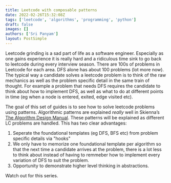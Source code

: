 ```yaml
---
title: Leetcode with composable patterns
date: 2022-02-26T15:32:08Z
tags: ['leetcode', 'algorithms', 'programming', 'python']
draft: false
images: []
authors: ['Sri Panyam']
layout: PostSimple
---
```


Leetcode grinding is a sad part of life as a software engineer. Especially as one gains experience it is really hard and a ridiculous time sink to go back to leetcode during every interview season. There are 100s of problems in Leetcode for each area. DFS alone has about 100 problems (lot more now). The typical way a candidate solves a leetcode problem is to think of the raw mechanics as well as the problem specific detail in the same train of thought. For example a problem that needs DFS requires the candidate to think about how to implement DFS, as well as what to do at different points in time (eg when a node is entered, exited, edge visited etc).

The goal of this set of guides is to see how to solve leetcode problems using patterns. Algorithmic patterns are explained _really_ well in Skienna’s [The Algorithm Design Manual](https://www.amazon.com/gp/product/1848000693/ref=as_li_tl?ie=UTF8&camp=1789&creative=9325&creativeASIN=1848000693&linkCode=as2&tag=panyam-20&linkId=e7877d4ddde9b254283ccb379f3a7723). These patterns will be explained as different LC problems are handled. This has two clear advantages:

1. Seperate the foundational templates (eg DFS, BFS etc) from problem specific details via "hooks"
2. We only have to memorize one foundational template per algorithm so that the next time a candidate arrives at the problem, there is a lot less to think about instead of having to remmeber how to implement every variation of DFS to suit the problem.
3. Opportunity to demonstrate higher level thinking in abstractions.

Watch out for this series.
